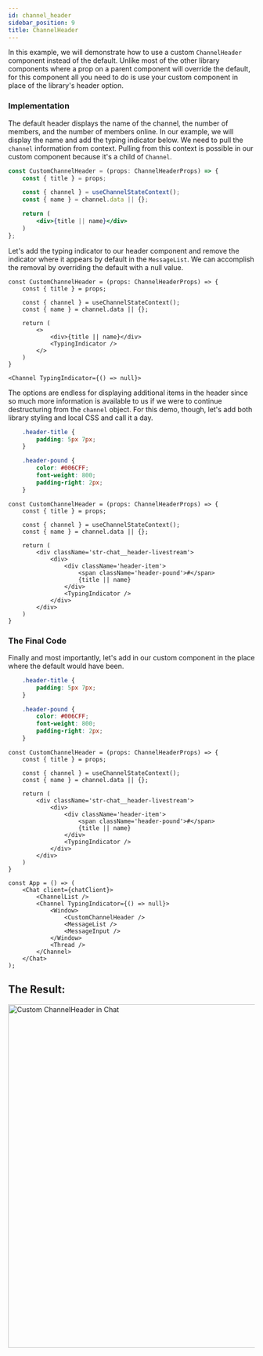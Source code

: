 ```yaml
---
id: channel_header
sidebar_position: 9
title: ChannelHeader
---
```



In this example, we will demonstrate how to use a custom `ChannelHeader` component instead of the default. Unlike most of the other library components where a prop on a parent component will override the default, for this component all you need to do is use
your custom component in place of the library's header option.

### Implementation

The default header displays the name of the channel, the number of members, and the number of members online. In our example, we will display the name and add the typing indicator below. We need to pull the `channel` information from context. Pulling from this context is possible in our
custom component because it's a child of `Channel`.

```jsx
const CustomChannelHeader = (props: ChannelHeaderProps) => {
    const { title } = props;

    const { channel } = useChannelStateContext();
    const { name } = channel.data || {};

    return (
        <div>{title || name}</div>
    )
};
```

Let's add the typing indicator to our header component and remove the indicator where it appears by default in the `MessageList`. We can accomplish the removal by overriding the default with a null value.

```tsx
const CustomChannelHeader = (props: ChannelHeaderProps) => {
    const { title } = props;

    const { channel } = useChannelStateContext();
    const { name } = channel.data || {};

    return (
        <>
            <div>{title || name}</div>
            <TypingIndicator />
        </>
    )
}

<Channel TypingIndicator={() => null}>
```

The options are endless for displaying additional items in the header since so much more information is available to us if we were to continue destructuring from the `channel` object. For this demo, though, let's add both library styling and local CSS and call it a day.

```css
    .header-title {
        padding: 5px 7px;
    }

    .header-pound {
        color: #006CFF;
        font-weight: 800;
        padding-right: 2px;
    }
```

```tsx
const CustomChannelHeader = (props: ChannelHeaderProps) => {
    const { title } = props;

    const { channel } = useChannelStateContext();
    const { name } = channel.data || {};

    return (
        <div className='str-chat__header-livestream'>
            <div>
                <div className='header-item'>
                    <span className='header-pound'>#</span>
                    {title || name}
                </div>
                <TypingIndicator />
            </div>
        </div>
    )
}
```

### The Final Code

Finally and most importantly, let's add in our custom component in the place where the default would have been.

```css
    .header-title {
        padding: 5px 7px;
    }

    .header-pound {
        color: #006CFF;
        font-weight: 800;
        padding-right: 2px;
    }
```

```tsx
const CustomChannelHeader = (props: ChannelHeaderProps) => {
    const { title } = props;

    const { channel } = useChannelStateContext();
    const { name } = channel.data || {};

    return (
        <div className='str-chat__header-livestream'>
            <div>
                <div className='header-item'>
                    <span className='header-pound'>#</span>
                    {title || name}
                </div>
                <TypingIndicator />
            </div>
        </div>
    )
}
```

```tsx
const App = () => (
    <Chat client={chatClient}>
        <ChannelList />
        <Channel TypingIndicator={() => null}>
            <Window>
                <CustomChannelHeader />
                <MessageList />
                <MessageInput />
            </Window>
            <Thread />
        </Channel>
    </Chat>
);
```

## The Result:

<img src={CustomChannelHeader} alt='Custom ChannelHeader in Chat' width='700' />


